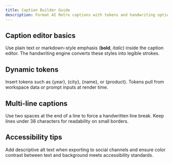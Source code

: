 ```yaml
---
title: Caption Builder Guide
description: Format AI Retro captions with tokens and handwriting options.
---
```


## Caption editor basics

Use plain text or markdown-style emphasis (**bold**, *italic*) inside the caption editor. The handwriting engine converts these styles into legible strokes.

## Dynamic tokens

Insert tokens such as {year}, {city}, {name}, or {product}. Tokens pull from workspace data or prompt inputs at render time.

## Multi-line captions

Use two spaces at the end of a line to force a handwritten line break. Keep lines under 38 characters for readability on small borders.

## Accessibility tips

Add descriptive alt text when exporting to social channels and ensure color contrast between text and background meets accessibility standards.

